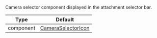 Camera selector component displayed in the attachment selector bar.

| Type      | Default                                                                                                                                                           |
| --------- | ----------------------------------------------------------------------------------------------------------------------------------------------------------------- |
| component | [CameraSelectorIcon](https://github.com/GetStream/stream-chat-react-native/blob/main/package/src/components/AttachmentPicker/components/CameraSelectorIcon.tsx) |
